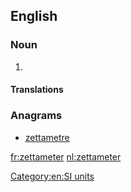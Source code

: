 ==English==

===Noun===
{{en-noun}}

# {{alternative spelling of|zettametre|from=US|lang=en}}

====Translations====
{{trans-see|zettametre}}

===Anagrams===
* [[zettametre#English|zettametre]]

[[Category:en:SI units]]

[[fr:zettameter]]
[[nl:zettameter]]